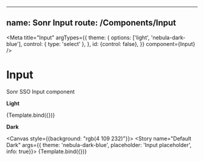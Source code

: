 
<!-- Input.stories.mdx -->


---
name: Sonr Input
route: /Components/Input
---

<Meta
  title="Input"
  argTypes={{
    theme: {
      options: ['light', 'nebula-dark-blue'],
      control: {
        type: 'select'
      },
    },
    id: {control: false},
  }}
  component={Input}
/>

# Input
Sonr SSO Input component


**Light**

<Canvas>
    <Story name="Default" args={{ placeholder: 'Input placeholder', icon: 'person', clear: true }}>
      {Template.bind({})}
    </Story>
</Canvas>

**Dark**

<Canvas style={{background: "rgb(4 109 232)"}}>
    <Story name="Default Dark" args={{ theme: 'nebula-dark-blue', placeholder: 'Input placeholder', info: true}}>
      {Template.bind({})}
    </Story>
</Canvas>
